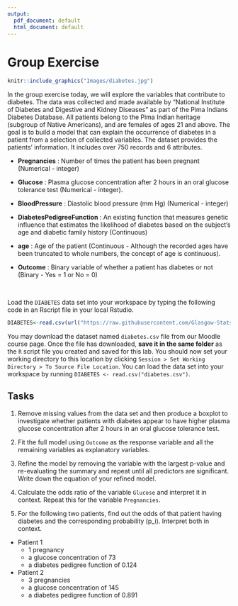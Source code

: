 ```yaml
---
output:
  pdf_document: default
  html_document: default
---
```

# Group Exercise

```r
knitr::include_graphics("Images/diabetes.jpg")
```

In the group exercise today, we will explore the variables that contribute to diabetes. The data was collected and made available by “National Institute of Diabetes and Digestive and Kidney Diseases” as part of the Pima Indians Diabetes Database. All patients belong to the Pima Indian heritage (subgroup of Native Americans), and are females of ages 21 and above. The goal is to build a model that can explain  the occurrence of diabetes in a patient from a selection of collected variables. The dataset provides the patients’ information. It includes over 750 records and 6 attributes.

* **Pregnancies** : Number of times the patient has been pregnant (Numerical - integer)

* **Glucose** : Plasma glucose concentration after 2 hours in an oral glucose tolerance test (Numerical - integer).	

* **BloodPressure** : Diastolic blood pressure (mm Hg) (Numerical - integer)

* **DiabetesPedigreeFunction** : An existing function that measures genetic influence that estimates the likelihood of diabetes based on the subject’s age and diabetic family history (Continuous)

* **age** : Age of the patient (Continuous - Although the recorded ages have been truncated to whole numbers, the concept of age is continuous).	

* **Outcome** : Binary variable of whether a patient has diabetes or not (Binary - Yes = 1 or No = 0)

<br>

Load the `DIABETES` data set into your workspace by typing the following code in an Rscript file in your local Rstudio.

```r
DIABETES<-read.csv(url("https://raw.githubusercontent.com/Glasgow-Stats-L1-L2/S1Z_Lab5/main/diabetes.csv"))
```

You may download the dataset named `diabetes.csv` file from our Moodle course page. Once the file has downloaded, **save it in the same folder** as the `R` script file you created and saved for this lab. You should now set your working directory to this location by clicking `Session > Set Working Directory > To Source File Location`. You can load the data set into your workspace by running `DIABETES <- read.csv("diabetes.csv")`. 



## Tasks

1. Remove missing values from the data set and then produce a boxplot to investigate whether patients with diabetes appear to have higher plasma glucose concentration after 2 hours in an oral glucose tolerance test.

2. Fit the full model using `Outcome` as the response variable and all the remaining variables as explanatory variables.

3. Refine the model by removing the variable with the largest p-value and re-evaluating the summary and repeat until all predictors are significant. Write down the equation of your refined model.

4. Calculate the odds ratio of the variable `Glucose` and interpret it in context. Repeat this for the variable `Pregnancies`.

5. For the following two patients, find out the odds of that patient having diabetes and the corresponding probability \(p_i\). Interpret both in context.

+ Patient 1 
  - 1 pregnancy
  - a glucose concentration of 73
  - a diabetes pedigree function of 0.124

+ Patient 2 
  - 3 pregnancies
  - a glucose concentration of 145
  - a diabetes pedigree function of 0.891


